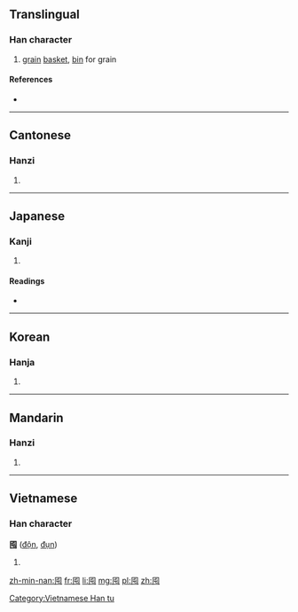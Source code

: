 ==Translingual==

===Han character===
{{Han char|rn=31|rad=囗|as=04|sn=7|four=6071<sub>7</sub>|canj=田心山 (WPU)|ids=⿴[[囗]][[屯]]}}

# [[grain]] [[basket]], [[bin]] for grain

====References====
* {{Han ref|kx=0217.070|dkj=04704|dj=0444.100|hdz=10714.110|uh=56E4|ud=22244|bh=A779|bd=42873}}

----

==Cantonese==

===Hanzi===
{{yue-hanzi|jyut=[[deon6]], [[tyun4]]|y=deun6, tyun4}}

# {{defn|lang=yue|sort=囗04}}

----

==Japanese==

===Kanji===
{{ja-kanji|grade=|rs=囗04}}

# {{defn|lang=ja|sort=囗04}}

====Readings====
* {{ja-readings|on=[[とん]] (ton), [[どん]] (don)|kun=[[ざる]] (zaru)}}

----

==Korean==

===Hanja===
{{ko-hanja|hangeul=돈|rv=don|mr=ton}}

# {{defn|lang=ko|sort=囗04}}

----

==Mandarin==

===Hanzi===
{{cmn-hanzi|pin=[[dùn]] ([[dun4]])|wg=tun<sup>4</sup>}}

# {{defn|lang=cmn|sort=囗04}}

----

==Vietnamese==

===Han character===
'''囤''' ([[độn]], [[đụn]])

# {{defn|lang=vi}}

[[Category:Vietnamese Han tu]]

[[zh-min-nan:囤]]
[[fr:囤]]
[[li:囤]]
[[mg:囤]]
[[pl:囤]]
[[zh:囤]]
